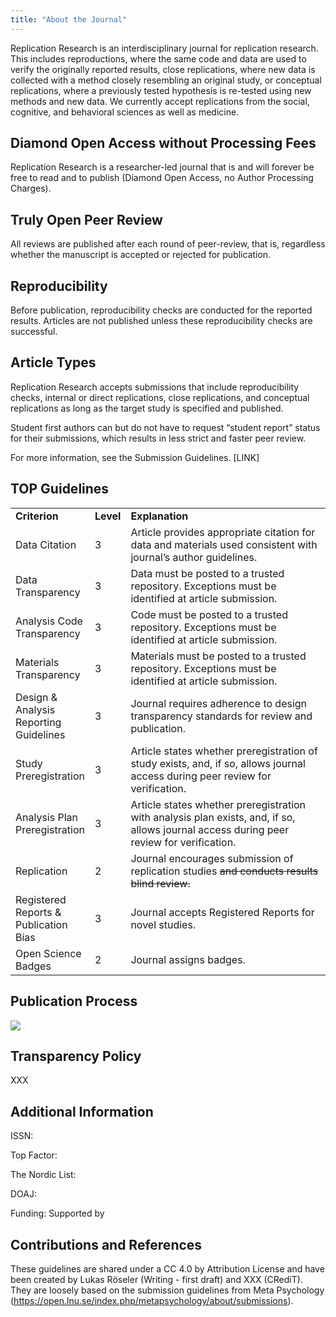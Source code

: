 ```yaml
---
title: "About the Journal"
---
```


Replication Research is an interdisciplinary journal for replication research. This includes reproductions, where the same code and data are used to verify the originally reported results, close replications, where new data is collected with a method closely resembling an original study, or conceptual replications, where a previously tested hypothesis is re-tested using new methods and new data. We currently accept replications from the social, cognitive, and behavioral sciences as well as medicine.

## Diamond Open Access without Processing Fees

Replication Research is a researcher-led journal that is and will forever be free to read and to publish (Diamond Open Access, no Author Processing Charges).

## Truly Open Peer Review

All reviews are published after each round of peer-review, that is, regardless whether the manuscript is accepted or rejected for publication.

## Reproducibility

Before publication, reproducibility checks are conducted for the reported results. Articles are not published unless these reproducibility checks are successful.

## Article Types

Replication Research accepts submissions that include reproducibility checks, internal or direct replications, close replications, and conceptual replications as long as the target study is specified and published.

Student first authors can but do not have to request "student report" status for their submissions, which results in less strict and faster peer review.

For more information, see the Submission Guidelines. \[LINK\]

## TOP Guidelines

|                                        |           |                                                                                                                                          |
|----------------------------------------|-----------|------------------------------------------------------------------------------------------------------------------------------------------|
| **Criterion**                          | **Level** | **Explanation**                                                                                                                          |
| Data Citation                          | 3         | Article provides appropriate citation for data and materials used consistent with journal's author guidelines.                           |
| Data Transparency                      | 3         | Data must be posted to a trusted repository. Exceptions must be identified at article submission.                                        |
| Analysis Code Transparency             | 3         | Code must be posted to a trusted repository. Exceptions must be identified at article submission.                                        |
| Materials Transparency                 | 3         | Materials must be posted to a trusted repository. Exceptions must be identified at article submission.                                   |
| Design & Analysis Reporting Guidelines | 3         | Journal requires adherence to design transparency standards for review and publication.                                                  |
| Study Preregistration                  | 3         | Article states whether preregistration of study exists, and, if so, allows journal access during peer review for verification.           |
| Analysis Plan Preregistration          | 3         | Article states whether preregistration with analysis plan exists, and, if so, allows journal access during peer review for verification. |
| Replication                            | 2         | Journal encourages submission of replication studies ~~and conducts results blind review.~~                                              |
| Registered Reports & Publication Bias  | 3         | Journal accepts Registered Reports for novel studies.                                                                                    |
| Open Science Badges                    | 2         | Journal assigns badges.                                                                                                                  |

## Publication Process

![](img/publicationprocess.jpg)

## Transparency Policy

XXX

## Additional Information

ISSN:

Top Factor: 

The Nordic List: 

DOAJ:  

Funding: Supported by 

## Contributions and References

These guidelines are shared under a CC 4.0 by Attribution License and have been created by Lukas Röseler (Writing - first draft) and XXX (CRediT). They are loosely based on the submission guidelines from Meta Psychology (<https://open.lnu.se/index.php/metapsychology/about/submissions>). 
